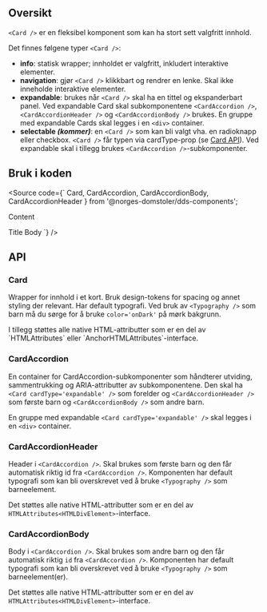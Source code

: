 
<Meta title="Design system/Card/API" component={Card} />

<ComponentLinkRow
  docsHref="https://design.domstol.no/987b33f71/p/0822fe-card/b/79dd5d"
  figmaHref="https://www.figma.com/file/ewqSDmkgqDQ5PyOsRp4V5b/?node-id=3421%3A94375"
  githubHref="https://github.com/domstolene/designsystem/tree/master/components/src/components/Card"
/>

## Oversikt

`<Card />` er en fleksibel komponent som kan ha stort sett valgfritt innhold.

Det finnes følgene typer `<Card />`:

- **info**: statisk wrapper; innholdet er valgfritt, inkludert interaktive elementer.
- **navigation**: gjør `<Card />` klikkbart og rendrer en lenke. Skal ikke inneholde interaktive elementer.
- **expandable**: brukes når `<Card />` skal ha en tittel og ekspanderbart panel. Ved expandable Card skal subkomponentene `<CardAccordion />`, `<CardAccordionHeader />` og `<CardAccordionBody />` brukes. En gruppe med expandable Cards skal legges i en `<div>` container.
- **selectable _(kommer)_**: en `<Card />` som kan bli valgt vha. en radioknapp eller checkbox.
  `<Card />` får typen via cardType-prop (se [Card API](#card)). Ved expandable skal i tillegg brukes `<CardAccordion />`-subkomponenter.

## Bruk i koden

<Source code={`
  Card,
  CardAccordion,
  CardAccordionBody,
  CardAccordionHeader
} from '@norges-domstoler/dds-components';

<Card cardType="info"> Content </Card>

<Card cardType="expandable">
  <CardAccordion>
    <CardAccordionHeader>Title</CardAccordionHeader>
    <CardAccordionBody>Body</CardAccordionBody>
  </CardAccordion>
</Card>
`} />

## API

### <a id="card"></a> Card

Wrapper for innhold i et kort. Bruk design-tokens for spacing og annet styling der relevant. Har default typografi. Ved bruk av `<Typography />` som barn må du sørge for å bruke `color='onDark'` på mørk bakgrunn.

<ArgsTable story={PRIMARY_STORY} />
I tillegg støttes alle native HTML-attributter som er en del av  `HTMLAttributes<HTMLDivElement>` eller `AnchorHTMLAttributes<HTMLAnchorElement>`-interface.

### CardAccordion

En container for CardAccordion-subkomponenter som håndterer utviding, sammentrukking og ARIA-attributter av subkomponentene. Den skal ha `<Card cardType='expandable' />` som forelder og `<CardAccordionHeader />` som første barn og `<CardAccordionBody />` som andre barn.

En gruppe med expandable `<Card cardType='expandable' />` skal legges i en `<div>` container.

<ArgsTable of={CardAccordion} />

### CardAccordionHeader

Header i `<CardAccordion />`. Skal brukes som første barn og den får automatisk riktig id fra `<CardAccordion />`. Komponenten har default typografi som kan bli overskrevet ved å bruke `<Typography />` som barneelement.

Det støttes alle native HTML-attributter som er en del av `HTMLAttributes<HTMLDivElement>`-interface.

### CardAccordionBody

Body i `<CardAccordion />`. Skal brukes som andre barn og den får automatisk riktig `id` fra `<CardAccordion />`. Komponenten har default typografi som kan bli overskrevet ved å bruke `<Typography />` som barneelement(er).

<ArgsTable of={CardAccordionBody} />

Det støttes alle native HTML-attributter som er en del av `HTMLAttributes<HTMLDivElement>`-interface.
